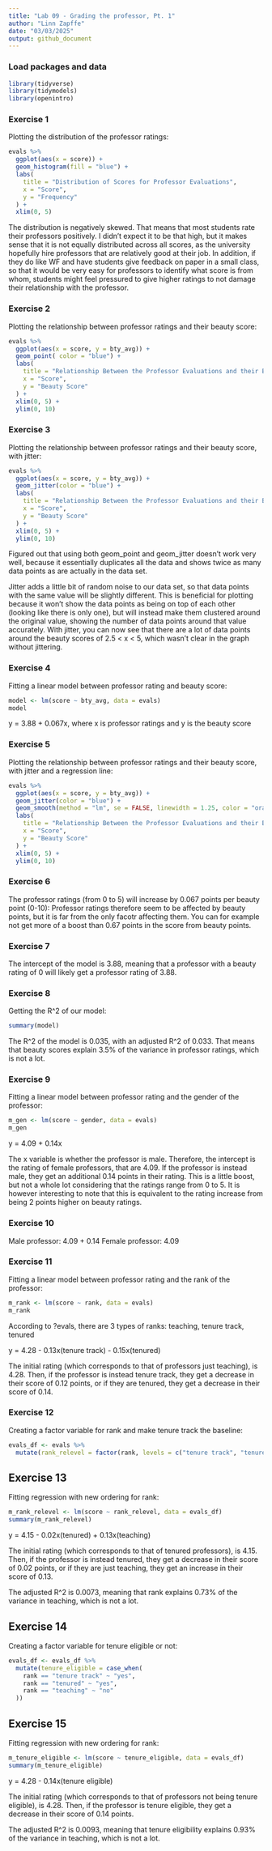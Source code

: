 ```yaml
---
title: "Lab 09 - Grading the professor, Pt. 1"
author: "Linn Zapffe"
date: "03/03/2025"
output: github_document
---
```


### Load packages and data

```r
library(tidyverse) 
library(tidymodels)
library(openintro)
```

### Exercise 1

Plotting the distribution of the professor ratings:
```r
evals %>% 
  ggplot(aes(x = score)) +
  geom_histogram(fill = "blue") +
  labs(
    title = "Distribution of Scores for Professor Evaluations",
    x = "Score",
    y = "Frequency"
  ) +
  xlim(0, 5)

```

The distribution is negatively skewed. That means that most students rate their professors positively. I didn't expect it to be that high, but it makes sense that it is not equally distributed across all scores, as the university hopefully hire professors that are relatively good at their job. In addition, if they do like WF and have students give feedback on paper in a small class, so that it would be very easy for professors to identify what score is from whom, students might feel pressured to give higher ratings to not damage their relationship with the professor.

### Exercise 2

Plotting the relationship between professor ratings and their beauty score:
```r
evals %>% 
  ggplot(aes(x = score, y = bty_avg)) +
  geom_point( color = "blue") +
  labs(
    title = "Relationship Between the Professor Evaluations and their Beauty Score",
    x = "Score",
    y = "Beauty Score"
  ) +
  xlim(0, 5) +
  ylim(0, 10)
```

### Exercise 3

Plotting the relationship between professor ratings and their beauty score, with jitter:
```r
evals %>% 
  ggplot(aes(x = score, y = bty_avg)) +
  geom_jitter(color = "blue") +
  labs(
    title = "Relationship Between the Professor Evaluations and their Beauty Score - with Jitter",
    x = "Score",
    y = "Beauty Score"
  ) +
  xlim(0, 5) + 
  ylim(0, 10)
```

Figured out that using both geom_point and geom_jitter doesn't work very well, because it essentially duplicates all the data and shows twice as many data points as are actually in the data set.

Jitter adds a little bit of random noise to our data set, so that data points with the same value will be slightly different. This is beneficial for plotting because it won't show the data points as being on top of each other (looking like there is only one), but will instead make them clustered around the original value, showing the number of data points around that value accurately. With jitter, you can now see that there are a lot of data points around the beauty scores of 2.5 < x < 5, which wasn't clear in the graph without jittering.


### Exercise 4

Fitting a linear model between professor rating and beauty score:
```r
model <- lm(score ~ bty_avg, data = evals)
model
```

y = 3.88 + 0.067x, where x is professor ratings and y is the beauty score


### Exercise 5

Plotting the relationship between professor ratings and their beauty score, with jitter and a regression line:
```r
evals %>% 
  ggplot(aes(x = score, y = bty_avg)) +
  geom_jitter(color = "blue") +
  geom_smooth(method = "lm", se = FALSE, linewidth = 1.25, color = "orange") +
  labs(
    title = "Relationship Between the Professor Evaluations and their Beauty Score - with Jitter and a Regression Line",
    x = "Score",
    y = "Beauty Score"
  ) +
  xlim(0, 5) + 
  ylim(0, 10)
```


### Exercise 6

The professor ratings (from 0 to 5) will increase by 0.067 points per beauty point (0-10): Professor ratings therefore seem to be affected by beauty points, but it is far from the only facotr affecting them. You can for example not get more of a boost than 0.67 points in the score from beauty points.


### Exercise 7

The intercept of the model is 3.88, meaning that a professor with a beauty rating of 0 will likely get a professor rating of 3.88. 


### Exercise 8

Getting the R^2 of our model:
```r
summary(model)
```

The R^2 of the model is 0.035, with an adjusted R^2 of 0.033. That means that beauty scores explain 3.5% of the variance in professor ratings, which is not a lot.


### Exercise 9

Fitting a linear model between professor rating and the gender of the professor:
```r
m_gen <- lm(score ~ gender, data = evals)
m_gen
```

y = 4.09 + 0.14x

The x variable is whether the professor is male. Therefore, the intercept is the rating of female professors, that are 4.09. If the professor is instead male, they get an additional 0.14 points in their rating. This is a little boost, but not a whole lot considering that the ratings range from 0 to 5. It is however interesting to note that this is equivalent to the rating increase from being 2 points higher on beauty ratings.


### Exercise 10

Male professor: 4.09 + 0.14
Female professor: 4.09


### Exercise 11

Fitting a linear model between professor rating and the rank of the professor:
```r
m_rank <- lm(score ~ rank, data = evals)
m_rank
```
According to ?evals, there are 3 types of ranks: teaching, tenure track, tenured

y = 4.28 - 0.13x(tenure track) - 0.15x(tenured)

The initial rating (which corresponds to that of professors just teaching), is 4.28. Then, if the professor is instead tenure track, they get a decrease in their score of 0.12 points, or if they are tenured, they get a decrease in their score of 0.14.


### Exercise 12
Creating a factor variable for rank and make tenure track the baseline:
```r
evals_df <- evals %>% 
  mutate(rank_relevel = factor(rank, levels = c("tenure track", "tenured", "teaching")))
```


## Exercise 13
Fitting regression with new ordering for rank:
```r
m_rank_relevel <- lm(score ~ rank_relevel, data = evals_df)
summary(m_rank_relevel)
```
y = 4.15 - 0.02x(tenured) + 0.13x(teaching)

The initial rating (which corresponds to that of tenured professors), is 4.15. Then, if the professor is instead tenured, they get a decrease in their score of 0.02 points, or if they are just teaching, they get an increase in their score of 0.13.

The adjusted R^2 is 0.0073, meaning that rank explains 0.73% of the variance in teaching, which is not a lot.


## Exercise 14
Creating a factor variable for tenure eligible or not:
```r
evals_df <- evals_df %>% 
  mutate(tenure_eligible = case_when(
    rank == "tenure track" ~ "yes",
    rank == "tenured" ~ "yes",
    rank == "teaching" ~ "no"
  ))
```


## Exercise 15
Fitting regression with new ordering for rank:
```r
m_tenure_eligible <- lm(score ~ tenure_eligible, data = evals_df)
summary(m_tenure_eligible)
```
y = 4.28 - 0.14x(tenure eligible)

The initial rating (which corresponds to that of professors not being tenure eligible), is 4.28. Then, if the professor is tenure eligible, they get a decrease in their score of 0.14 points.

The adjusted R^2 is 0.0093, meaning that tenure eligibility explains 0.93% of the variance in teaching, which is not a lot.